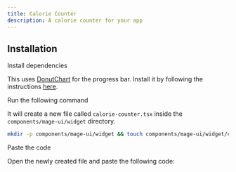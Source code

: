 ```yaml
---
title: Calorie Counter
description: A calorie counter for your app
---
```


<ComponentPreview name="widget-calorie-counter--docs" />

## Installation

<Steps>

<Step>Install dependencies</Step>

This uses [DonutChart](/docs/graphs/donut-chart) for the progress bar. Install it by following the instructions [here](/docs/graphs/donut-chart#installation).

<Step>Run the following command</Step>

It will create a new file called `calorie-counter.tsx` inside the `components/mage-ui/widget` directory.

```bash
mkdir -p components/mage-ui/widget && touch components/mage-ui/widget/calorie-counter.tsx
```

<Step>Paste the code</Step>

Open the newly created file and paste the following code:

```jsx file=<rootDir>/mage-ui/widget/calorie-counter.tsx

```

</Steps>
